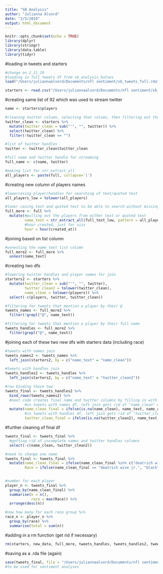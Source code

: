 ```yaml
---
title: "SB Analysis"
author: "Julianna Alvord"
date: "2/5/2019"
output: html_document
---
```


```r
knitr::opts_chunk$set(echo = TRUE)
library(dplyr)
library(stringr)
library(data.table)
library(tidyr)
```

#loading in tweets and starters
```r
#change on 2_11_19
#loading in full tweets df from sb_analysis_halves
load("/Users/juliannaalvord/Documents/nfl sentiment/sb_tweets_full.rda")

starters <- read.csv("/Users/juliannaalvord/Documents/nfl sentiment/sb_starters.csv", stringsAsFactors = FALSE)
```

#creating same list of 92 which was used to stream twitter
```r
name <- starters$players

#cleaning twitter column, selecting that column, then filtering out those without twitter handle
twitter_clean <- starters %>%
  mutate(twitter_clean = sub("'", "", twitter)) %>%
  select(twitter_clean) %>%
  filter(!twitter_clean == "")

#list of twitter handles
twitter <- twitter_clean$twitter_clean

#full name and twitter handle for streaming
full_name <- c(name, twitter)

#making list for str_extract_all
all_players <- paste(full, collapse='|')
```


#creating new column of players names
```r
#lowercasing player/handles for searching of text/quoted text
all_players_low = tolower(all_players)

#lower casing text and quoted text to be able to search without missing any players
full_more <- full %>%
  mutate(#pulling out the players from either text or quoted text
         name_text = str_extract_all(full_text_low, pattern = all_players_low),
         #hour created, just for vizs
         hour = hour(created_at))
```

#joining based on list column
```r
#unnesting the name_text list column
full_more2 <- full_more %>%
  unnest(name_text)
```

#creating two dfs
```r
#lowering twitter handles and player names for join
starters2 <- starters %>%
  mutate(twitter_clean = sub("'", "", twitter),
         twitter_clean2 = tolower(twitter_clean),
         name_clean = tolower(players)) %>%
  select(-c(players, twitter, twitter_clean))

#filtering for tweets that mention a player by their @
tweets_names <- full_more2 %>%
  filter(!grepl("@", name_text))

#filtering for tweets that mention a player by their full name
tweets_handles <- full_more2 %>%
  filter(grepl("@", name_text))
```

#joining each of these two new dfs with starters data (including race)
```r
#tweets with names join
tweets_names2 <- tweets_names %>%
  left_join(starters2, by = c("name_text" = "name_clean"))

#tweets with handles join
tweets_handles2 <- tweets_handles %>%
  left_join(starters2, by = c("name_text" = "twitter_clean2"))

#row binding those two
tweets_final <- tweets_handles2 %>%
  bind_rows(tweets_names2) %>%
  #next code creates final name and twitter columns by filling in with name_text (what was joined on)
         #in tweets with names df, left join gets rid of "name_clean" col
  mutate(name_clean_final = ifelse(is.na(name_clean), name_text, name_clean),
         #in tweets with handles df, left join gets rid of "twitter_clean2" col
         twitter_clean_final = ifelse(is.na(twitter_clean2), name_text, twitter_clean2))
```

#further cleaning of final df
```r
tweets_final <- tweets_final %>%
  #getting rid of incomplete names and twitter handles columns
  select(-c(name_clean, twitter_clean2))

#need to change one name 
tweets_final <- tweets_final %>%
  mutate(name_clean_final = ifelse(name_clean_final %in% c("deatrich wise jr ", "deatrich wise jr,"), "deatrich wise jr.", name_clean_final),
         Race = ifelse(name_clean_final == "deatrich wise jr.", "black", Race))
  

#number for each player
player_n <- tweets_final %>%
  group_by(name_clean_final) %>%
  summarise(n = n(),
            race = max(Race)) %>%
  arrange(desc(n))

#now how many for each race group %>%
race_n <- player_n %>%
  group_by(race) %>%
  summarise(total = sum(n))
```

#adding in a rm function (get rid if necessary)
```r
rm(starters, new_data, full_more, tweets_handles, tweets_handles2, tweets_names, tweets_names2, player_n, race_n, full, full_more2)
```



#saving as a .rda file (again)
```r
save(tweets_final, file = "/Users/juliannaalvord/Documents/nfl sentiment/unnest_tweets_final.rda")
#to be used for sentiment analyses
```

